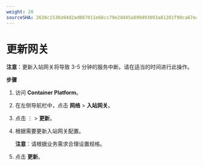 ```yaml
---
weight: 20
sourceSHA: 2638c1530a94d2ad087011e68cc79e2dd45a899d93093a81281f90ca67ea550e
---
```


# 更新网关

**注意**：更新入站网关将导致 3-5 分钟的服务中断。请在适当的时间进行此操作。

**步骤**

1. 访问 **Container Platform**。

2. 在左侧导航栏中，点击 **网络** > **入站网关**。

3. 点击 ⋮ > **更新**。

4. 根据需要更新入站网关配置。

   **注意**：请根据业务需求合理设置规格。

5. 点击 **更新**。

